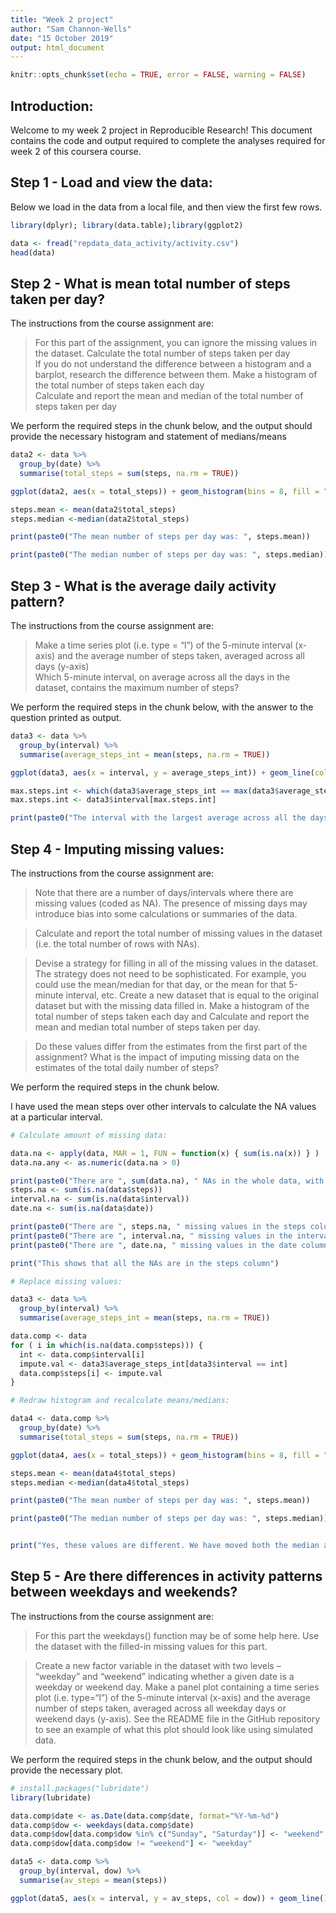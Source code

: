 ```yaml
---
title: "Week 2 project"
author: "Sam Channon-Wells"
date: "15 October 2019"
output: html_document
---
```


```r
knitr::opts_chunk$set(echo = TRUE, error = FALSE, warning = FALSE)
```

## Introduction:

Welcome to my week 2 project in Reproducible Research! This document contains the code and output required to complete the analyses required for week 2 of this coursera course.

## Step 1 - Load and view the data:

Below we load in the data from a local file, and then view the first few rows.

```r

library(dplyr); library(data.table);library(ggplot2)

data <- fread("repdata_data_activity/activity.csv")
head(data)

```


## Step 2 - What is mean total number of steps taken per day?

The instructions from the course assignment are:

> For this part of the assignment, you can ignore the missing values in the dataset. Calculate the total number of steps taken per day  
If you do not understand the difference between a histogram and a barplot, research the difference between them. Make a histogram of the total number of steps taken each day  
Calculate and report the mean and median of the total number of steps taken per day

We perform the required steps in the chunk below, and the output should provide the necessary histogram and statement of medians/means


``` r
data2 <- data %>%
  group_by(date) %>%
  summarise(total_steps = sum(steps, na.rm = TRUE))

ggplot(data2, aes(x = total_steps)) + geom_histogram(bins = 8, fill = "orange", col = "black")

steps.mean <- mean(data2$total_steps)
steps.median <-median(data2$total_steps)

print(paste0("The mean number of steps per day was: ", steps.mean))

print(paste0("The median number of steps per day was: ", steps.median))
```


## Step 3 - What is the average daily activity pattern?

The instructions from the course assignment are:

> Make a time series plot (i.e. type = "l") of the 5-minute interval (x-axis) and the average number of steps taken, averaged across all days (y-axis)  
Which 5-minute interval, on average across all the days in the dataset, contains the maximum number of steps?

We perform the required steps in the chunk below, with the answer to the question printed as output.


``` r
data3 <- data %>%
  group_by(interval) %>%
  summarise(average_steps_int = mean(steps, na.rm = TRUE))

ggplot(data3, aes(x = interval, y = average_steps_int)) + geom_line(col = "black")+ylab("average number of steps")

max.steps.int <- which(data3$average_steps_int == max(data3$average_steps_int))
max.steps.int <- data3$interval[max.steps.int]

print(paste0("The interval with the largest average across all the days is from 8:35-8:40am. The average number of steps in this interval was ", round(data3$average_steps_int[data3$interval == max.steps.int])))


```


## Step 4 - Imputing missing values:


The instructions from the course assignment are:

> Note that there are a number of days/intervals where there are missing values (coded as NA). The presence of missing days may introduce bias into some calculations or summaries of the data.

> Calculate and report the total number of missing values in the dataset (i.e. the total number of rows with NAs).  

> Devise a strategy for filling in all of the missing values in the dataset. The strategy does not need to be sophisticated. For example, you could use the mean/median for that day, or the mean for that 5-minute interval, etc.
Create a new dataset that is equal to the original dataset but with the missing data filled in.
Make a histogram of the total number of steps taken each day and Calculate and report the mean and median total number of steps taken per day.

> Do these values differ from the estimates from the first part of the assignment? What is the impact of imputing missing data on the estimates of the total daily number of steps?

We perform the required steps in the chunk below.  

I have used the mean steps over other intervals to calculate the NA values at a particular interval.


``` r

# Calculate amount of missing data:

data.na <- apply(data, MAR = 1, FUN = function(x) { sum(is.na(x)) } )
data.na.any <- as.numeric(data.na > 0)

print(paste0("There are ", sum(data.na), " NAs in the whole data, with ", sum(data.na.any), " rows with an NA. This suggests there is at most one NA in any row"))
steps.na <- sum(is.na(data$steps))
interval.na <- sum(is.na(data$interval))
date.na <- sum(is.na(data$date))

print(paste0("There are ", steps.na, " missing values in the steps column"))
print(paste0("There are ", interval.na, " missing values in the interval column"))
print(paste0("There are ", date.na, " missing values in the date column"))

print("This shows that all the NAs are in the steps column")

# Replace missing values:

data3 <- data %>%
  group_by(interval) %>%
  summarise(average_steps_int = mean(steps, na.rm = TRUE))

data.comp <- data
for ( i in which(is.na(data.comp$steps))) {
  int <- data.comp$interval[i]
  impute.val <- data3$average_steps_int[data3$interval == int]
  data.comp$steps[i] <- impute.val
}

# Redraw histogram and recalculate means/medians:

data4 <- data.comp %>%
  group_by(date) %>%
  summarise(total_steps = sum(steps, na.rm = TRUE))

ggplot(data4, aes(x = total_steps)) + geom_histogram(bins = 8, fill = "orange", col = "black")

steps.mean <- mean(data4$total_steps)
steps.median <-median(data4$total_steps)

print(paste0("The mean number of steps per day was: ", steps.mean))

print(paste0("The median number of steps per day was: ", steps.median))


print("Yes, these values are different. We have moved both the median and the mean values up.")

```

## Step 5 - Are there differences in activity patterns between weekdays and weekends?

The instructions from the course assignment are:

> For this part the weekdays() function may be of some help here. Use the dataset with the filled-in missing values for this part.

> Create a new factor variable in the dataset with two levels – “weekday” and “weekend” indicating whether a given date is a weekday or weekend day.
Make a panel plot containing a time series plot (i.e. type="l") of the 5-minute interval (x-axis) and the average number of steps taken, averaged across all weekday days or weekend days (y-axis). See the README file in the GitHub repository to see an example of what this plot should look like using simulated data.

We perform the required steps in the chunk below, and the output should provide the necessary plot.


``` r
# install.packages("lubridate")
library(lubridate)

data.comp$date <- as.Date(data.comp$date, format="%Y-%m-%d")
data.comp$dow <- weekdays(data.comp$date)
data.comp$dow[data.comp$dow %in% c("Sunday", "Saturday")] <- "weekend"
data.comp$dow[data.comp$dow != "weekend"] <- "weekday"

data5 <- data.comp %>%
  group_by(interval, dow) %>%
  summarise(av_steps = mean(steps))

ggplot(data5, aes(x = interval, y = av_steps, col = dow)) + geom_line()


```










